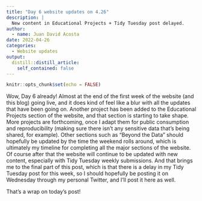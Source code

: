 ```yaml
---
title: "Day 6 website updates on 4.26"
description: |
  New content in Educational Projects + Tidy Tuesday post delayed.
author:
  - name: Juan David Acosta
date: 2022-04-26
categories:
  - Website updates
output:
  distill::distill_article:
    self_contained: false
---
```



```r
knitr::opts_chunk$set(echo = FALSE)
```

Wow, Day 6 already! Almost at the end of the first week of the website (and this blog) going live, and it does kind of feel like a blur with all the updates that have been going on. Another project has been added to the Educational Projects section of the website, and that section is starting to take shape. More projects are forthcoming, once I adapt them for public consumption and reproducibility (making sure there isn't any sensitive data that's being shared, for example). Other sections such as "Beyond the Data" should hopefully be updated by the time the weekend rolls around, which is ultimately my timeline for completing all the major sections of the website. Of course after that the website will continue to be updated with new content, especially with Tidy Tuesday weekly submissions. And that brings me to the final part of this post, which is that there is a delay in my Tidy Tuesday post for this week, so I should hopefully be posting it on Wednesday through my personal Twitter, and I'll post it here as well.

That's a wrap on today's post!
